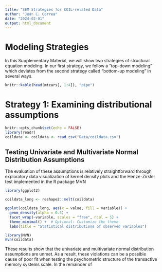 ```yaml
---
title: "SEM Strategies for COIL-related Data"
author: "Juan C. Correa"
date: "2024-02-01"
output: html_document
---
```


# Modeling Strategies

In this Supplementary Material, we will show two strategies of structural equation modeling. In our first strategy, we follow a "top-down modeling" which deviates from the second strategy called "bottom-up modeling" in several ways.

```r
knitr::kable(head(mtcars[, 1:4]), "pipe")
```


# Strategy 1: Examining distributional assumptions

```r
knitr::opts_chunk$set(echo = FALSE)
library(readr)
coildata <- coildata <- read_csv("Data/coildata.csv")
```

## Testing Univariate and Multivariate Normal Distribution Assumptions

The evaluation of these assumptions is relatively straightforward through exploratory data visualization of kernel density plots and the Henze-Zirkler test implemented in the R package MVN

```r
library(ggplot2)

coildata_long <- reshape2::melt(coildata)

ggplot(coildata_long, aes(x = value, fill = variable)) +
  geom_density(alpha = 0.5) +
  facet_wrap(~variable, scales = "free", ncol = 5) +
  theme_minimal() +  # Optional: Customize the theme
  labs(title = "Statistical distributions of observed variables")

library(MVN)
mvn(coildata)
```

These results show that the univariate and multivariate normal distribution assumptions are unmet. As a result, these violations can be a possible cause of poor fit when testing the psychometric structure of the transactive memory systems scale. In the remainder of 